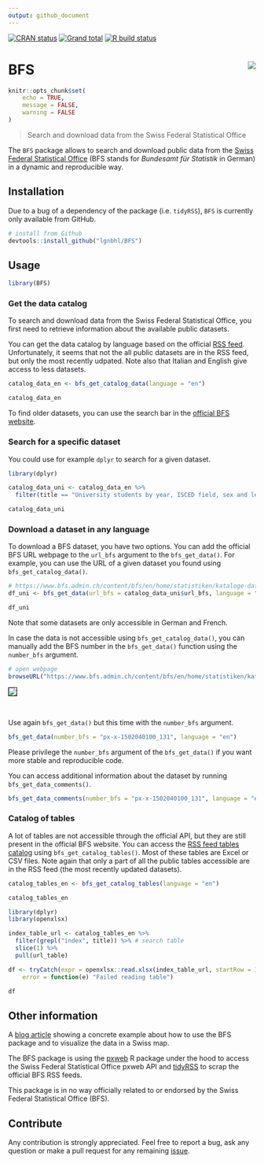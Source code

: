 ```yaml
---
output: github_document
---
```


<!-- README.md is generated from README.Rmd. Please edit that file -->

<!-- badges: start -->
[![CRAN status](https://www.r-pkg.org/badges/version/BFS)](https://CRAN.R-project.org/package=BFS)
[![Grand total](https://cranlogs.r-pkg.org/badges/grand-total/BFS)](https://cran.r-project.org/package=BFS)
[![R build status](https://github.com/lgnbhl/BFS/workflows/R-CMD-check/badge.svg)](https://github.com/lgnbhl/BFS/actions)
<!-- badges: end -->

# BFS <img src="man/figures/logo.png" align="right" />

```r
knitr::opts_chunk$set(
	echo = TRUE,
	message = FALSE,
	warning = FALSE
)
```

> Search and download data from the Swiss Federal Statistical Office

The `BFS` package allows to search and download public data from the 
[Swiss Federal Statistical Office](https://www.bfs.admin.ch/bfs/en/home/statistics/catalogues-databases/data.html){target="_blank"} (BFS stands for *Bundesamt für Statistik* in German) in a dynamic and reproducible way.

## Installation

Due to a bug of a dependency of the package (i.e. `tidyRSS`), `BFS` is currently only available from GitHub.

```r
# install from Github
devtools::install_github("lgnbhl/BFS")
```

## Usage

```r
library(BFS)
```

### Get the data catalog

To search and download data from the Swiss Federal Statistical Office, you first need to retrieve information about the available public datasets.

You can get the data catalog by language based on the official [RSS feed](https://www.bfs.admin.ch/bfs/en/home/statistiken/kataloge-datenbanken/daten/_jcr_content/par/ws_catalog.rss.xml?skipLimit=true). Unfortunately, it seems that not the all public datasets are in the RSS feed, but only the most recently udpated. Note also that Italian and English give access to less datasets.

```r
catalog_data_en <- bfs_get_catalog_data(language = "en")

catalog_data_en
```

To find older datasets, you can use the search bar in the [official BFS website](https://www.bfs.admin.ch/bfs/de/home/statistiken/kataloge-datenbanken/daten.html).

### Search for a specific dataset

You could use for example `dplyr` to search for a given dataset.

```r
library(dplyr)

catalog_data_uni <- catalog_data_en %>%
  filter(title == "University students by year, ISCED field, sex and level of study")

catalog_data_uni
```

### Download a dataset in any language

To download a BFS dataset, you have two options. You can add the official BFS URL webpage to the `url_bfs` argument to the `bfs_get_data()`. For example, you can use the URL of a given dataset you found using `bfs_get_catalog_data()`.

```r
# https://www.bfs.admin.ch/content/bfs/en/home/statistiken/kataloge-datenbanken/daten.assetdetail.16324907.html
df_uni <- bfs_get_data(url_bfs = catalog_data_uni$url_bfs, language = "en")

df_uni
```

Note that some datasets are only accessible in German and French.

In case the data is not accessible using `bfs_get_catalog_data()`, you can manually add the BFS number in the `bfs_get_data()` function using the `number_bfs` argument.

```r
# open webpage
browseURL("https://www.bfs.admin.ch/content/bfs/en/home/statistiken/kataloge-datenbanken/daten.assetdetail.16324907.html")
```

<img style="border:1px solid black;" src="https://raw.githubusercontent.com/lgnbhl/BFS/master/man/figures/screenshot.png" align="center" />

<br/>

Use again `bfs_get_data()` but this time with the `number_bfs` argument.

```r
bfs_get_data(number_bfs = "px-x-1502040100_131", language = "en")
```
Please privilege the `number_bfs` argument of the `bfs_get_data()` if you want more stable and reproducible code.

You can access additional information about the dataset by running `bfs_get_data_comments()`.

```r
bfs_get_data_comments(number_bfs = "px-x-1502040100_131", language = "en")
```

### Catalog of tables

A lot of tables are not accessible through the official API, but they are still present in the official BFS website. You can access the [RSS feed tables catalog](https://www.bfs.admin.ch/bfs/en/home/statistiken/kataloge-datenbanken/tabellen/_jcr_content/par/ws_catalog.rss.xml?skipLimit=true) using `bfs_get_catalog_tables()`. Most of these tables are Excel or CSV files. Note again that only a part of all the public tables accessible are in the RSS feed (the most recently updated datasets).

```r
catalog_tables_en <- bfs_get_catalog_tables(language = "en")

catalog_tables_en
```

```r
library(dplyr)
library(openxlsx)

index_table_url <- catalog_tables_en %>%
  filter(grepl("index", title)) %>% # search table
  slice(1) %>%
  pull(url_table)

df <- tryCatch(expr = openxlsx::read.xlsx(index_table_url, startRow = 1),
	error = function(e) "Failed reading table")

df
```

## Other information

A [blog article](https://felixluginbuhl.com/blog/posts/2019-11-07-swiss-data/) showing a concrete example about how to use the BFS package and to visualize the data in a Swiss map.

The BFS package is using the [pxweb](https://github.com/rOpenGov/pxweb){target="_blank"} R package under the hood to access the Swiss Federal Statistical Office pxweb API and [tidyRSS](https://github.com/RobertMyles/tidyRSS){target="_blank"} to scrap the official BFS RSS feeds.

This package is in no way officially related to or endorsed by the Swiss Federal Statistical Office (BFS).

## Contribute

Any contribution is strongly appreciated. Feel free to report a bug, ask any question or make a pull request for any remaining [issue](https://github.com/lgnbhl/BFS/issues).
